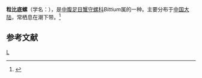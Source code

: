 {{Speciesbox
| taxon = Bittium craticulatum
| binomial_authority = Gould
}}
'''粒比底螺'''（学名：''{{lang|la|Bittium craticulatum}}''），是[[中腹足目|中腹足目]][[蟹守螺科|蟹守螺科]]''Bittium''属的一种。主要分布于[[中国大陆|中国大陆]]，常栖息在潮下带。<ref>{{cite web|url=http://shell.sinica.edu.tw/chinese/shellbase_detail.php?science_no=5558|title=国际贝库：粒比底螺|publisher=台湾贝类资料库|accessdate=2009-08-11}}</ref>

== 参考文献 ==
{{reflist}}

{{Taxonbar}}
[[Category:蟹守螺科|L]]